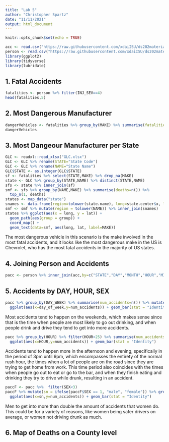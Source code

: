 ```yaml
---
title: "Lab 5"
author: "Christopher Spartz"
date: "11/11/2021"
output: html_document
---
```


```r
knitr::opts_chunk$set(echo = TRUE)
```

```r
acc <- read.csv("https://raw.githubusercontent.com/xdaiISU/ds202materials/master/hwlabs/fars2017/accident.csv", stringsAsFactors = FALSE)
person <- read.csv("https://raw.githubusercontent.com/xdaiISU/ds202materials/master/hwlabs/fars2017/person.csv", stringsAsFactors = FALSE)
library(ggplot2)
library(tidyverse)
library(lubridate)
```

## 1. Fatal Accidents
```r
fatalities <- person %>% filter(INJ_SEV==4)
head(fatalities,5)
```

## 2. Most Dangerous Manufacturer
```r
dangerVehicles <- fatalities %>% group_by(MAKE) %>% summarise(fatalities = n())
dangerVehicles
```

## 3. Most Dangeour Manufacturer per State
```r
GLC <- readxl::read_xlsx("GLC.xlsx")
GLC <- GLC %>% rename(STATE="State Code")
GLC <- GLC %>% rename(NAME="State Name")
GLC$STATE <- as.integer(GLC$STATE)
sf <- fatalities %>% select(STATE,MAKE) %>% drop_na(MAKE)
state <- GLC %>% group_by(STATE,NAME) %>% distinct(STATE,NAME)
sfs <- state %>% inner_join(sf)
smf <- sfs %>% group_by(NAME,MAKE) %>% summarise(deaths=n()) %>% 
  top_n(1, deaths)
states <- map_data("state")
snames <- data.frame(region=tolower(state.name), long=state.center$x, lat=state.center$y)
smf <- smf %>% mutate(region = tolower(NAME)) %>% inner_join(snames)
states %>% ggplot(aes(x = long, y = lat)) + 
  geom_path(aes(group = group)) + 
  coord_map() +
  geom_text(data=smf, aes(long, lat, label=MAKE))
```
The most dangerous vehicle in this scenario is the make involved in the most fatal accidents, and it looks like the most dangerous make in the US is Chevrolet, who has the most fatal accidents in the majority of US states.

## 4. Joining Person and Accidents
```r
pacc <- person %>% inner_join(acc,by=c("STATE","DAY","MONTH","HOUR","MINUTE"))
```

## 5. Accidents by DAY, HOUR, SEX
```r
pacc %>% group_by(DAY_WEEK) %>% summarise(num_accidents=n()) %>% mutate(day_of_week  = wday(DAY_WEEK, label = TRUE)) %>% 
  ggplot(aes(x=day_of_week,y=num_accidents)) + geom_bar(stat = "Identity")
```
Most accidents tend to happen on the weekends, which makes sense since that is the time when people are most likely to go out drinking, and when people drink and drive they tend to get into more accidents.

```r
pacc %>% group_by(HOUR) %>% filter(HOUR<25) %>% summarise(num_accidents=n()) %>% 
  ggplot(aes(x=HOUR,y=num_accidents)) + geom_bar(stat = "Identity")
```
Accidents tend to happen more in the afternoon and evening, specifically in the period of 3pm until 9pm, which encompasses the entirety of the normal rush hour, the times when a lot of people are on the road since they are trying to get home from work. This time period also coincides with the times when people go out to eat or go to the bar, and when they finish eating and drinking they try to drive while drunk, resulting in an accident.

```r
paccF <- pacc %>%  filter(SEX<3)
paccF %>% mutate(sn = ifelse(paccF$SEX == 1, "male", "female")) %>% group_by(sn)  %>% summarise(num_accidents=n()) %>% 
  ggplot(aes(x=sn,y=num_accidents)) + geom_bar(stat = "Identity")
```
Men to get into more than double the amount of accidents that women do. This could be for a variety of reasons, like women being safer drivers on average, or women not driving drunk as much.

## 6. Map of Deaths on a County level
```r

```




